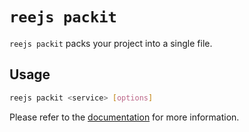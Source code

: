 # `reejs packit`

`reejs packit` packs your project into a single file.

## Usage

```bash
reejs packit <service> [options]
```

Please refer to the [documentation](/docs/basics/packit) for more information.